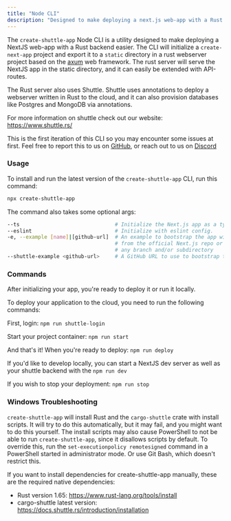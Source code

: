 ```yaml
---
title: "Node CLI"
description: "Designed to make deploying a next.js web-app with a Rust backend easy."
---
```


The `create-shuttle-app` Node CLI is a utility designed to make deploying a NextJS web-app with a Rust backend easier. The CLI will initialize a `create-next-app` project and export it to a `static` directory in a rust webserver project based on the [axum](https://github.com/tokio-rs/axum) web framework. The rust server will serve the NextJS app in the static directory, and it can easily be extended with API-routes.

The Rust server also uses Shuttle. Shuttle uses annotations to deploy a webserver written in Rust to the cloud, and it can also provision databases like Postgres and MongoDB via annotations.

For more information on shuttle check out our website: https://www.shuttle.rs/

This is the first iteration of this CLI so you may encounter some issues at first. Feel free to report this to us on [GitHub](https://github.com/shuttle-hq/shuttle), or reach out to us on [Discord](https://github.com/shuttle-hq/shuttle)

### Usage

To install and run the latest version of the `create-shuttle-app` CLI, run this command:

```bash
npx create-shuttle-app
```

The command also takes some optional args:

```bash
--ts                               # Initialize the Next.js app as a typescript project.
--eslint                           # Initialize with eslint config.
-e, --example [name]|[github-url]  # An example to bootstrap the app with. You can use an example name
                                   # from the official Next.js repo or a GitHub URL. The URL can use
                                   # any branch and/or subdirectory
--shuttle-example <github-url>     # A GitHub URL to use to bootstrap the shuttle backend with.
```

### Commands

After initializing your app, you're ready to deploy it or run it locally.

To deploy your application to the cloud, you need to run the following commands:

First, login: `npm run shuttle-login`

Start your project container: `npm run start`

And that's it! When you're ready to deploy: `npm run deploy`

If you'd like to develop locally, you can start a NextJS dev server as well as your shuttle backend with the `npm run dev`

If you wish to stop your deployment: `npm run stop`

### Windows Troubleshooting

`create-shuttle-app` will install Rust and the `cargo-shuttle` crate with install scripts. It will try to do this automatically, but it may fail, and you might want to do this yourself. The install scripts may also cause PowerShell to not be able to run `create-shuttle-app`, since it disallows scripts by default. To override this, run the `set-executionpolicy remotesigned` command in a PowerShell started in administrator mode. Or use Git Bash, which doesn't restrict this.

If you want to install dependencies for create-shuttle-app manually, these are the required native dependencies:

* Rust version 1.65: https://www.rust-lang.org/tools/install
* cargo-shuttle latest version: https://docs.shuttle.rs/introduction/installation
